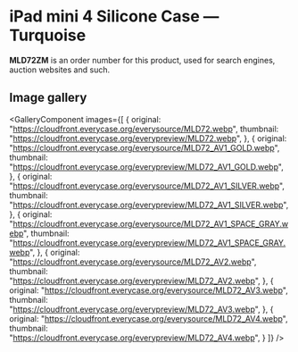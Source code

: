 
# iPad mini 4 Silicone Case — Turquoise

<Callout type='info' emoji='👉🏻'>**MLD72ZM** is an order number for this product, used for search engines, auction websites and such.</Callout>

## Image gallery

<GalleryComponent
    images={[
      {
        original: "https://cloudfront.everycase.org/everysource/MLD72.webp",
        thumbnail: "https://cloudfront.everycase.org/everypreview/MLD72.webp",
      },
      {
        original: "https://cloudfront.everycase.org/everysource/MLD72_AV1_GOLD.webp",
        thumbnail: "https://cloudfront.everycase.org/everypreview/MLD72_AV1_GOLD.webp",
      },
      {
        original: "https://cloudfront.everycase.org/everysource/MLD72_AV1_SILVER.webp",
        thumbnail: "https://cloudfront.everycase.org/everypreview/MLD72_AV1_SILVER.webp",
      },
      {
        original: "https://cloudfront.everycase.org/everysource/MLD72_AV1_SPACE_GRAY.webp",
        thumbnail: "https://cloudfront.everycase.org/everypreview/MLD72_AV1_SPACE_GRAY.webp",
      },
      {
        original: "https://cloudfront.everycase.org/everysource/MLD72_AV2.webp",
        thumbnail: "https://cloudfront.everycase.org/everypreview/MLD72_AV2.webp",
      },
      {
        original: "https://cloudfront.everycase.org/everysource/MLD72_AV3.webp",
        thumbnail: "https://cloudfront.everycase.org/everypreview/MLD72_AV3.webp",
      },
      {
        original: "https://cloudfront.everycase.org/everysource/MLD72_AV4.webp",
        thumbnail: "https://cloudfront.everycase.org/everypreview/MLD72_AV4.webp",
      }
    ]}
  />
